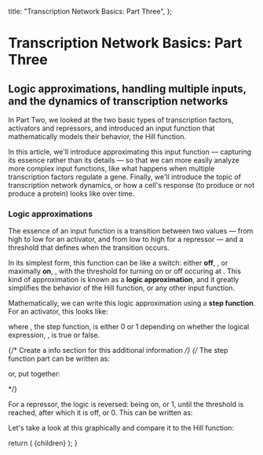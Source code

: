 
  title: "Transcription Network Basics: Part Three",
};

# Transcription Network Basics: Part Three

## Logic approximations, handling multiple inputs, and the dynamics of transcription networks

In Part Two, we looked at the two basic types of transcription factors, activators and repressors, and introduced an input function that mathematically models their behavior, the Hill function.

In this article, we'll introduce approximating this input function &mdash; capturing its essence rather than its details &mdash; so that we can more easily analyze more complex input functions, like what happens when multiple transcription factors regulate a gene. Finally, we'll introduce the topic of transcription network dynamics, or how a cell's response (to produce or not produce a protein) looks like over time.

### Logic approximations

The essence of an input function is a transition between two values &mdash; from high to low for an activator, and from low to high for a repressor &mdash; and a threshold that defines when the transition occurs.

In its simplest form, this function can be like a switch: either **off**, <MathFormula className="text-lg" tex="f(X^*) = 0" />, or maximally **on**, <MathFormula className="text-lg" tex="f(X^*) = \beta" />, with the threshold for turning on or off occuring at <MathFormula className="text-lg" tex="X^* = K" />. This kind of approximation is known as a **logic approximation**, and it greatly simplifies the behavior of the Hill function, or any other input function.

Mathematically, we can write this logic approximation using a **step function**. For an activator, this looks like:

<div className="flex flex-col justify-center mt-4 mb-12 mx-auto">
  <MathFormula className="text-lg" tex="f(X^*) = \beta \cdot \theta(X^* > K)" />
</div>

where <MathFormula className="text-lg" tex="\theta(X^* > K)" />, the step function, is either 0 or 1 depending on whether the logical expression, <MathFormula className="text-lg" tex="X^* > K" />, is true or false. 

{/* Create a info section for this additional information */}
{/* The step function part can be written as:

<div className="flex flex-col justify-center mt-4 mb-12 mx-auto">
  <MathFormula tex="\theta(X^* > K) = \begin{cases} 0 & \text{if } X^* < K \\ 1 & \text{if } X^* \geq K \end{cases}" />
</div>

or, put together:

<div className="flex flex-col justify-center mt-4 mb-12 mx-auto">
  <MathFormula tex="f(X^*) = \begin{cases} 0 & \text{if } X^* < K \\ \beta & \text{if } X^* \geq K \end{cases}" />
</div> */}

For a repressor, the logic is reversed: being on, or 1, until the threshold is reached, after which it is off, or 0. This can be written as:

<div className="flex flex-col justify-center mt-4 mb-12 mx-auto">
  <MathFormula className="text-lg" tex="f(X^*) = \beta \cdot \theta(X^* < K)" />
</div>

Let's take a look at this graphically and compare it to the Hill function:

<StepFunctionTutorial />



  return (
    <MdxLayout metadata={metadata}>{children}</MdxLayout>
  );
}